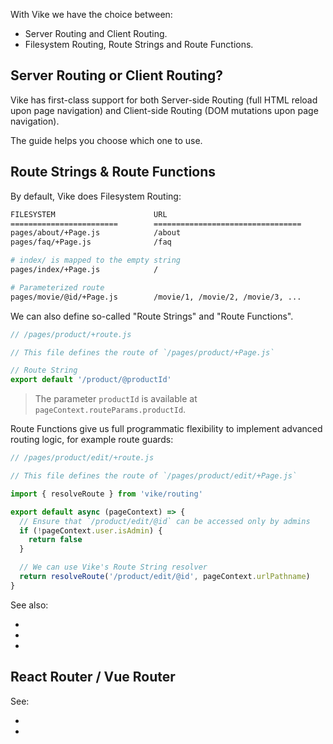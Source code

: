 
With Vike we have the choice between:
 - Server Routing and Client Routing.
 - Filesystem Routing, Route Strings and Route Functions.


## Server Routing or Client Routing?

Vike has first-class support for both Server-side Routing (full HTML reload upon page navigation) and Client-side Routing (DOM mutations upon page navigation).

The guide <Link href="/server-routing-vs-client-routing" noBreadcrumb /> helps you choose which one to use.


## Route Strings & Route Functions

By default, Vike does Filesystem Routing:

```bash
FILESYSTEM                      URL
========================        =================================
pages/about/+Page.js            /about
pages/faq/+Page.js              /faq

# index/ is mapped to the empty string
pages/index/+Page.js            /

# Parameterized route
pages/movie/@id/+Page.js        /movie/1, /movie/2, /movie/3, ...
```

We can also define so-called "Route Strings" and "Route Functions".

```js
// /pages/product/+route.js

// This file defines the route of `/pages/product/+Page.js`

// Route String
export default '/product/@productId'
```

> The parameter `productId` is available at `pageContext.routeParams.productId`.

Route Functions give us full programmatic flexibility to implement advanced routing logic, for example route guards:

```js
// /pages/product/edit/+route.js

// This file defines the route of `/pages/product/edit/+Page.js`

import { resolveRoute } from 'vike/routing'

export default async (pageContext) => {
  // Ensure that `/product/edit/@id` can be accessed only by admins
  if (!pageContext.user.isAdmin) {
    return false
  }

  // We can use Vike's Route String resolver
  return resolveRoute('/product/edit/@id', pageContext.urlPathname)
}
```

See also:
 - <Link href="/filesystem-routing" />
 - <Link href="/route-string" />
 - <Link href="/route-function" />


## React Router / Vue Router

See:
 - <Link href="/vue-router" />
 - <Link href="/react-router" />
